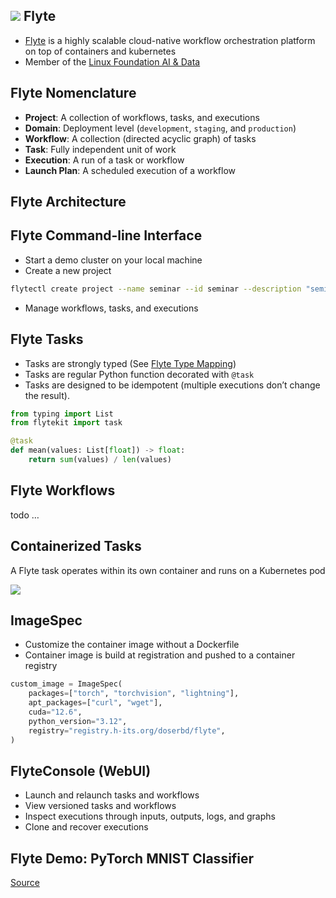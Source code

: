 ## ![](images/favicon-flyte-docs.webp){.logo_h2_inline} Flyte

- [Flyte](https://flyte.org/) is a highly scalable cloud-native workflow orchestration platform on top of containers and kubernetes
- Member of the [Linux Foundation AI & Data](https://lfaidata.foundation/projects/flyte/)


## Flyte Nomenclature

- **Project**: A collection of workflows, tasks, and executions
- **Domain**: Deployment level (`development`, `staging`, and `production`)
- **Workflow**: A collection (directed acyclic graph) of tasks
- **Task**: Fully independent unit of work
- **Execution**: A run of a task or workflow
- **Launch Plan**: A scheduled execution of a workflow


## Flyte Architecture

## Flyte Command-line Interface

- Start a demo cluster on your local machine
- Create a new project
```.bash
flytectl create project --name seminar --id seminar --description "seminar showcases"
```
- Manage workflows, tasks, and executions


## Flyte Tasks

- Tasks are strongly typed (See [Flyte Type Mapping](https://docs.flyte.org/en/latest/user_guide/data_types_and_io/index.html#data-types-and-io))
- Tasks are regular Python function decorated with `@task` 
- Tasks are designed to be idempotent (multiple executions don't change the result).

```python
from typing import List
from flytekit import task

@task
def mean(values: List[float]) -> float:
    return sum(values) / len(values)
```

## Flyte Workflows

todo ...


## Containerized Tasks

A Flyte task operates within its own container and runs on a Kubernetes pod

![](images/union_tasks.png)


## ImageSpec

- Customize the container image without a Dockerfile
- Container image is build at registration and pushed to a container registry

```python
custom_image = ImageSpec(
    packages=["torch", "torchvision", "lightning"],
    apt_packages=["curl", "wget"],
    cuda="12.6",
    python_version="3.12",
    registry="registry.h-its.org/doserbd/flyte",
)
```


## FlyteConsole (WebUI)

- Launch and relaunch tasks and workflows
- View versioned tasks and workflows
- Inspect executions through inputs, outputs, logs, and graphs
- Clone and recover executions


## Flyte Demo: PyTorch MNIST Classifier 

[Source](https://docs.flyte.org/en/latest/flytesnacks/examples/mnist_classifier/pytorch_single_node_and_gpu.html)
